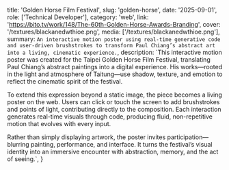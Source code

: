   title: 'Golden Horse Film Festival',
  slug: 'golden-horse',
  date: '2025-09-01',
  role: ['Technical Developer'],
  category: 'web',
  link: 'https://bito.tv/work/148/The-60th-Golden-Horse-Awards-Branding',
  cover: '/textures/blackanedwthioe.png',
  media: ['/textures/blackanedwthioe.png'],
  summary: `An interactive motion poster using real-time generative code and user-driven brushstrokes to transform Paul Chiang’s abstract art into a living, cinematic experience.`,
  description: `This interactive motion poster was created for the Taipei Golden Horse Film Festival, translating Paul Chiang’s abstract paintings into a digital experience. His works—rooted in the light and atmosphere of Taitung—use shadow, texture, and emotion to reflect the cinematic spirit of the festival.
  
  To extend this expression beyond a static image, the piece becomes a living poster on the web. Users can click or touch the screen to add brushstrokes and points of light, contributing directly to the composition. Each interaction generates real-time visuals through code, producing fluid, non-repetitive motion that evolves with every input.
  
  Rather than simply displaying artwork, the poster invites participation—blurring painting, performance, and interface. It turns the festival’s visual identity into an immersive encounter with abstraction, memory, and the act of seeing.`,
}
